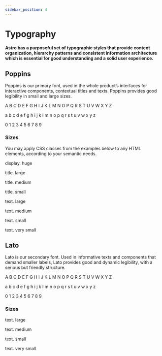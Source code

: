 ```yaml
---
sidebar_position: 4
---
```



# Typography

#### Astro has a purposeful set of typographic styles that provide content organization, hierarchy patterns and consistent information architecture which is essential for good understanding and a solid user experience.

<SketchLink file='Typography' />

## Poppins

Poppins is our primary font, used in the whole product’s interfaces for interactive components, contextual titles and texts. Poppins provides good legibility in small and large sizes.

<Container border>
  <p className='a-text--large'>
    A B C D E F G H I J K L M N O P Q R S T U V W X Y Z
  </p>
  <p className='a-text--large'>
    a b c d e f g h i j k l m n o p q r s t u v w x y z
  </p>
  <p className='a-text--large'>0 1 2 3 4 5 6 7 8 9</p>
</Container>

### Sizes

You may apply CSS classes from the examples below to any HTML elements, according to your semantic needs.

<Container border>
  <p className='a-text--display'>display. huge</p>
</Container>

<Container border>
  <p className='a-title--large'>title. large</p>
  <p className='a-title--medium'>title. medium</p>
  <p className='a-title--small'>title. small</p>
</Container>

<Container border>
  <p className='a-text--large'>text. large</p>
  <p className='a-text--medium'>text. medium</p>
  <p className='a-text--small'>text. small</p>
  <p className='a-text--very-small'>text. very small</p>
</Container>

## Lato

Lato is our secondary font. Used in informative texts and components that demand smaller labels, Lato provides good and dynamic legibility, with a serious but friendly structure.

<Container border>
  <p className='a-text--secondary-large'>
    A B C D E F G H I J K L M N O P Q R S T U V W X Y Z
  </p>
  <p className='a-text--secondary-large'>
    a b c d e f g h i j k l m n o p q r s t u v w x y z
  </p>
  <p className='a-text--secondary-large'>0 1 2 3 4 5 6 7 8 9</p>
</Container>

### Sizes

<Container border>
  <p className='a-text--secondary-large'>text. large</p>
  <p className='a-text--secondary-medium'>text. medium</p>
  <p className='a-text--secondary-small'>text. small</p>
  <p className='a-text--secondary-very-small'>text. very small</p>
</Container>